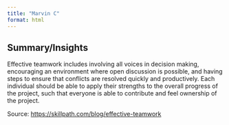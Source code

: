 ```yaml
---
title: "Marvin C"
format: html
---
```


## Summary/Insights

Effective teamwork includes involving all voices in decision making, encouraging an environment where open discussion is possible, and having steps to ensure that conflicts are resolved quickly and productively. Each individual should be able to apply their strengths to the overall progress of the project, such that everyone is able to contribute and feel ownership of the project.

Source: <https://skillpath.com/blog/effective-teamwork>
